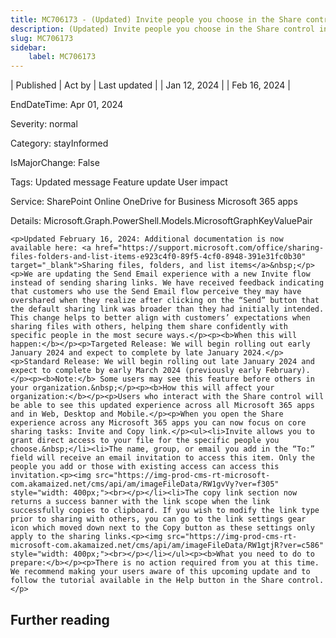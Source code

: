 ```yaml
---
title: MC706173 - (Updated) Invite people you choose in the Share control in Microsoft 365 apps
description: (Updated) Invite people you choose in the Share control in Microsoft 365 apps
slug: MC706173
sidebar:
    label: MC706173
---
```



| Published | Act by | Last updated |
| Jan 12, 2024 |  | Feb 16, 2024 |

EndDateTime: Apr 01, 2024

Severity: normal

Category: stayInformed

IsMajorChange: False

Tags: Updated message Feature update User impact

Service: SharePoint Online OneDrive for Business Microsoft 365 apps

Details: Microsoft.Graph.PowerShell.Models.MicrosoftGraphKeyValuePair

```
<p>Updated February 16, 2024: Additional documentation is now available here: <a href="https://support.microsoft.com/office/sharing-files-folders-and-list-items-e923c4f0-89f5-4cf0-8948-391e31fc0b30" target="_blank">Sharing files, folders, and list items</a>&nbsp;</p><p>We are updating the Send Email experience with a new Invite flow instead of sending sharing links. We have received feedback indicating that customers who use the Send Email flow perceive they may have overshared when they realize after clicking on the “Send” button that the default sharing link was broader than they had initially intended. This change helps to better align with customers’ expectations when sharing files with others, helping them share confidently with specific people in the most secure ways.</p><p><b>When this will happen:</b></p><p>Targeted Release: We will begin rolling out early January 2024 and expect to complete by late January 2024.</p><p>Standard Release: We will begin rolling out late January 2024 and expect to complete by early March 2024 (previously early February).</p><p><b>Note:</b> Some users may see this feature before others in your organization.&nbsp;</p><p><b>How this will affect your organization:</b></p><p>Users who interact with the Share control will be able to see this updated experience across all Microsoft 365 apps and in Web, Desktop and Mobile.</p><p>When you open the Share experience across any Microsoft 365 apps you can now focus on core sharing tasks: Invite and Copy link.</p><ul><li>Invite allows you to grant direct access to your file for the specific people you choose.&nbsp;</li><li>The name, group, or email you add in the “To:” field will receive an email invitation to access this item. Only the people you add or those with existing access can access this invitation.<p><img src="https://img-prod-cms-rt-microsoft-com.akamaized.net/cms/api/am/imageFileData/RW1gvVy?ver=f305" style="width: 400px;"><br></p></li><li>The copy link section now returns a success banner with the link scope when the link successfully copies to clipboard. If you wish to modify the link type prior to sharing with others, you can go to the link settings gear icon which moved down next to the Copy button as these settings only apply to the sharing links.<p><img src="https://img-prod-cms-rt-microsoft-com.akamaized.net/cms/api/am/imageFileData/RW1gtjR?ver=c586" style="width: 400px;"><br></p></li></ul><p><b>What you need to do to prepare:</b></p><p>There is no action required from you at this time. We recommend making your users aware of this upcoming update and to follow the tutorial available in the Help button in the Share control.</p>
```

## Further reading
